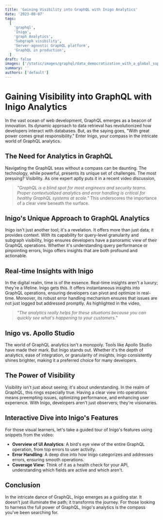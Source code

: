 ```yaml
---
title: 'Gaining Visibility into GraphQL with Inigo Analytics'
date: '2023-08-07'
tags:
  [
    'graphql',
    'Inigo',
    'graph Analytics',
    'Subgraph visibility',
    'Server-agnostic GraphQL platform',
    'GraphQL in production',
  ]
draft: false
images: ['/static/images/graphql/data_democratization_with_a_global_supergraph.png']
summary: ''
authors: ['default']
---
```


# Gaining Visibility into GraphQL with Inigo Analytics

In the vast ocean of web development, GraphQL emerges as a beacon of innovation. Its dynamic approach to data retrieval has revolutionized how developers interact with databases. But, as the saying goes, "With great power comes great responsibility." Enter Inigo, your compass in the intricate world of GraphQL analytics.

## The Need for Analytics in GraphQL

Navigating the GraphQL seas without a compass can be daunting. The technology, while powerful, presents its unique set of challenges. The most pressing? Visibility. As one expert aptly puts it in a recent video discussion,

> _"GraphQL is a blind spot for most engineers and security teams. Proper contextualized analytics and error handling is critical for healthy GraphQL systems at scale."_
> This underscores the importance of a clear view beneath the surface.

## Inigo's Unique Approach to GraphQL Analytics

Inigo isn't just another tool; it's a revelation. It offers more than just data; it provides context. With its capability for query-level granularity and subgraph visibility, Inigo ensures developers have a panoramic view of their GraphQL operations. Whether it's understanding query performance or pinpointing errors, Inigo offers insights that are both profound and actionable.

## Real-time Insights with Inigo

In the digital realm, time is of the essence. Real-time insights aren't a luxury; they're a lifeline. Inigo gets this. It offers instantaneous insights into GraphQL operations, ensuring developers can pivot and optimize in real-time. Moreover, its robust error handling mechanism ensures that issues are not just logged but addressed promptly. As highlighted in the video,

> _"The analytics really helps for these situations because you can quickly see what's happening to your customers."_

## Inigo vs. Apollo Studio

The world of GraphQL analytics isn't a monopoly. Tools like Apollo Studio have made their mark. But Inigo stands out. Whether it's the depth of analytics, ease of integration, or granularity of insights, Inigo consistently shines brighter, making it a preferred choice for many developers.

## The Power of Visibility

Visibility isn't just about seeing; it's about understanding. In the realm of GraphQL, this rings especially true. Having a clear view into operations means preempting issues, optimizing performance, and enhancing user experience. With Inigo, developers aren't just observers; they're visionaries.

## Interactive Dive into Inigo's Features

For those visual learners, let's take a guided tour of Inigo's features using snippets from the video:

- **Overview of UI Analytics**: A bird's eye view of the entire GraphQL operation, from top errors to user activity.
- **Error Handling**: A deep dive into how Inigo categorizes and addresses errors, ensuring smooth operations.
- **Coverage View**: Think of it as a health check for your API, understanding which fields are active and which aren't.

## Conclusion

In the intricate dance of GraphQL, Inigo emerges as a guiding star. It doesn't just illuminate the path; it transforms the journey. For those looking to harness the full power of GraphQL, Inigo's analytics is the compass you've been searching for.

<BlogNewsletterForm title="Get twice as much done with a fifth of the code." />
